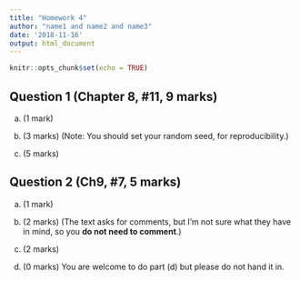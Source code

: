 ```yaml
---
title: "Homework 4"
author: "name1 and name2 and name3"
date: '2018-11-16'
output: html_document
---
```


```r
knitr::opts_chunk$set(echo = TRUE)
```


## Question 1 (Chapter 8, #11, 9 marks)


(a) (1 mark)

(b) (3 marks)
(Note: You should set your random seed, for reproducibility.)


(c) (5 marks)


## Question 2 (Ch9, #7, 5 marks)

(a) (1 mark)

(b) (2 marks) (The text asks for comments, but 
I'm not sure what they have in mind, so you **do not need to comment**.)

(c) (2 marks)

(d) (0 marks) You are welcome to do part (d) but please do not
hand it in.